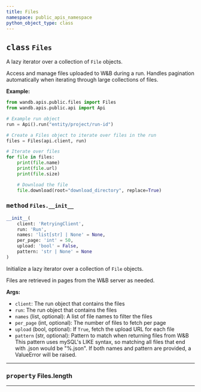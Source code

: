 ```yaml
---
title: Files
namespace: public_apis_namespace
python_object_type: class
---
```


<PublicApiUse/>


<Card title="View the source code" href="https://github.com/wandb/wandb/blob/main/wandb/apis/public/files.py" icon="github"/>




## <kbd>class</kbd> `Files`
A lazy iterator over a collection of `File` objects. 

Access and manage files uploaded to W&B during a run. Handles pagination automatically when iterating through large collections of files. 



**Example:**
 ```python
from wandb.apis.public.files import Files
from wandb.apis.public.api import Api

# Example run object
run = Api().run("entity/project/run-id")

# Create a Files object to iterate over files in the run
files = Files(api.client, run)

# Iterate over files
for file in files:
     print(file.name)
     print(file.url)
     print(file.size)

     # Download the file
     file.download(root="download_directory", replace=True)
``` 

### <kbd>method</kbd> `Files.__init__`

```python
__init__(
    client: 'RetryingClient',
    run: 'Run',
    names: 'list[str] | None' = None,
    per_page: 'int' = 50,
    upload: 'bool' = False,
    pattern: 'str | None' = None
)
```

Initialize a lazy iterator over a collection of `File` objects. 

Files are retrieved in pages from the W&B server as needed. 



**Args:**
 
 - `client`:  The run object that contains the files 
 - `run`:  The run object that contains the files 
 - `names` (list, optional):  A list of file names to filter the files 
 - `per_page` (int, optional):  The number of files to fetch per page 
 - `upload` (bool, optional):  If `True`, fetch the upload URL for each file 
 - `pattern` (str, optional):  Pattern to match when returning files from W&B  This pattern uses mySQL's LIKE syntax,  so matching all files that end with .json would be "%.json".  If both names and pattern are provided, a ValueError will be raised. 


---


### <kbd>property</kbd> Files.length





---



